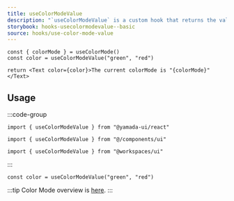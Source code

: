 ```yaml
---
title: useColorModeValue
description: "`useColorModeValue` is a custom hook that returns the value of the current color mode from the provided values."
storybook: hooks-usecolormodevalue--basic
source: hooks/use-color-mode-value
---
```


```tsx preview functional client
const { colorMode } = useColorMode()
const color = useColorModeValue("green", "red")

return <Text color={color}>The current colorMode is "{colorMode}"</Text>
```

## Usage

:::code-group

```tsx [package]
import { useColorModeValue } from "@yamada-ui/react"
```

```tsx [alias]
import { useColorModeValue } from "@/components/ui"
```

```tsx [monorepo]
import { useColorModeValue } from "@workspaces/ui"
```

:::

```tsx
const color = useColorModeValue("green", "red")
```

:::tip
Color Mode overview is [here](/docs/styling/color-mode).
:::
